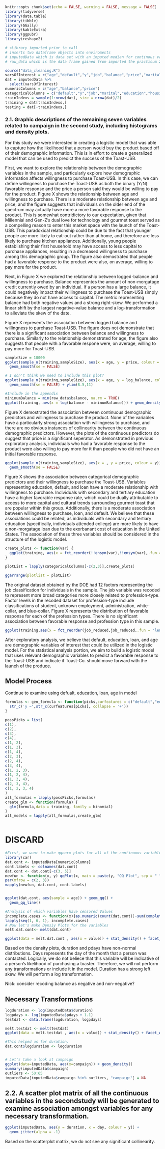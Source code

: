 ```r
knitr::opts_chunk$set(echo = FALSE, warning = FALSE, message = FALSE)
library(tidyverse)
library(data.table)
library(tibble)
library(GGally)
library(kableExtra)
library(ggpubr)
library(reshape2)

# <Library imported prior to call
# inserts two dataframe objects into enviroments
# imputedData which is data set with an imputed median for continous variables
# raw_data which is the data frame gained from imported the practicum 2 materials

source("data_cleaning.R")
varsOfInterest = c("age","default","y","job","balance","price","marital","housing","education","loan","log_balance","job_reduced")
dat = imputedData %>% 
  select(varsOfInterest)
numericColumns = c("age","balance","price")
categoricalColumns = c("default","y","job","marital","education","housing","loan")
trainIndexs = sample(1:nrow(dat), size = nrow(dat)/2)
training = dat[trainIndexs,]
testing = dat[-trainIndexs,]
```


### 2.1.  Graphic descriptions of the remaining seven variables related to campaign in the second study, including histograms and density plots.


For this study we were interested in creating a logistic model that was able to capture how the likelihood that a person would buy the product based off of their demographic information. This is in effort to create a generalized model that can be used to predict the success of the Toast-USB.

First, we want to explore the relationship between the demographic variables in the sample, and particularly explore how demographic information affects willingness to purchase Toast-USB. In this case, we can define willingness to purchase the Toast-USB as both the binary (Y/N) favorable response and the price a person said they would be willing to pay for the product. Figure X shows the relationship between age and willingness to purchase.  There is a moderate relationship between age and price, and the figure suggests that individuals on the older end of the spectrum may actually have more a more favorable response to the product.  This is somewhat contridictory to our expectation, given that Millennial and Gen-Z's dual love for technology and gourmet toast served as a compelling reason to enter this market space with the launch of the Toast-USB. This paradoxical relationship could be due to the fact that younger people are more likely to eat-out rather than at home, and therefore are less likely to purchase kitchen appliances.  Additionally, young people establishing their first household may have access to less capital to purchase appliances, resulting in a decreased willingness to purchase among this demographic group.  The figure also demostrated that people had a favorable response to the product were also, on average, willing to pay more for the product.


Next, in Figure X we explored the relationship between logged-balance and willingness to purchase.  Balance representes the amount of non-morgatage credit currently owed by an individual.  If a person has a large balance, it could negatively impact their willingness to purchase the Toast-USB simply because they do not have access to capital. The metric representing balance had both negative values and a strong right-skew.  We performed a linear shift by the largest negative-value balance and a log-transformation to alleviate the skew of the date.

Figure X represents the association between logged balance and willingness to purchase Toast-USB.  The figure does not demonstrate that there is a significant association between balance and willingness to purchase.  Similarly to the relationship demonstrated for age, the figure also suggests that people with a favorable respone were, on average, willing to pay more for Toast-USB.


```r
sampleSize = 10000
ggplot(sample_n(training,sampleSize), aes(x = age, y = price, colour = y)) + geom_jitter(alpha = .25) +
  geom_smooth(se = FALSE)
```


```r
# I don't think we need to include this plot?
ggplot(sample_n(training,sampleSize), aes(x = age, y = log_balance, colour = y)) + geom_jitter(alpha = .1) +
  geom_smooth(se = FALSE) + ylim(8.5,11)
```

```r
#Include in the appendix
mininumBalance = min(raw_data$balance, na.rm = TRUE)
ggplot(training, aes(x = log(balance - mininumBalance))) + geom_density()
```


Figure X demostrated the association between continuous demographic predictors and willingness to purchase the product.  None of the variables have a particularly strong association with willingness to purchase, and there are no obvious instances of collinearity between the continuous demographic predictors.  However, the plots of the continuous predictors do suggest that price is a significant seperator.  As demonstrated in previous exploratory analysis, individuals who had a favorable response to the product were also willing to pay more for it than people who did not have an initial favorable response. 

```r
ggplot(sample_n(training,sampleSize), aes(x = , y = price, colour = y)) + geom_point(alpha = .2) +
  geom_smooth(se = FALSE)
```


Figure X shows the association between categorical demographic predictors and their willingness to purchase the Toast-USB.  Variables representing education, default, and loan have a moderate relationship with willingness to purchase. Individuals with secondary and tertiary education have a higher favorable response rate, which could be dually attributable to access to more capital and cultural trends surrounding gourmet toast that are popular within this group.  Additionally, there is a moderate association between willingness to purchase, loan, and default.  We believe that these associations could be related, as individuals with secondary and tertiary education (specifically, individuals attended college) are more likely to have a non-morgatage loan due to the exorbanant cost of education in the United States.  The association of these three variables should be considered in the structure of the logistic model.

```r
create_plots <- function(var) {
  ggplot(training, aes(x = fct_reorder(!!ensym(var),!!ensym(var),.fun = 'length'), fill = y )) + geom_bar(stat = 'count')
}

plotList = lapply(categoricalColumns[-c(2,3)],create_plots)

ggarrange(plotlist = plotList)

```

The original dataset obtained by the DOE had 12 factors representing the job classification for individuals in the sample.  The job variable was recoded to represent more broad categories more closely related to profession-type.  Factor levels in the recoded dataset for profession-type include classifications of student, unknown employment, administration, white-collar, and blue-collar. Figure X represents the distribution of favorable response for each of the profession types.  There is no significant association between favorable response and profession type in this sample.  

```r
ggplot(training,aes(x = fct_reorder(job_reduced,job_reduced,.fun = 'length'),  fill = y)) + geom_bar(stat='count')
```

After exploratory analysis, we believe that default, education, loan, and age are demographic variables of interest that could be utilized in the logistic model.  For the statistical analysis portion, we aim to build a logistic model that uses relevant demographic variables to predict a favorable response to the Toast-USB and indicate if Toast-Co. should move forward with the launch of the produce.

## Model Process

Continue to examine using defualt, education, loan, age in model


```r
formulas <- gen_formula <- function(picks,curfeatures = c("default","education","loan","age")) {
  str_c('y ~',str_c(curfeatures[picks], collapse = '+'))
}

possPicks = list(
c(1),
c(2),
c(3),
c(4),
c(1, 2),
c(1, 3),
c(1, 4),
c(2, 3),
c(2, 4),
c(3, 4),
c(1, 2, 3),
c(1, 2, 4),
c(1, 3, 4),
c(2, 3, 4),
c(1, 2, 3, 4)
)
all_formulas = lapply(possPicks,formulas)
create_glm <- function(formula) {
  glm(formula,data = training, family = binomial)
}
all_models = lapply(all_formulas,create_glm)



```
















# DISCARD


```r
#First, we want to make qqnorm plots for all of the continuous variables, which could be used to supplement density plots and justify transformations (include in the appendix)
library(car)
dat.cont <- imputedData[numericColumns]
cont.labels <- colnames(dat.cont)
dat.cont <- dat.cont[-c(3, 5)]
newfun <- function(x, y) qqPlot(x, main = paste(y, "QQ Plot", sep = " "))
par(mfrow = c(2, 3))
mapply(newfun, dat.cont, cont.labels)


ggplot(dat.cont, aes(sample = age)) + geom_qq() +
  geom_qq_line()

#Analysis of which variables have censored Values
incomplete.cases <- function(x){as.numeric(count(dat.cont))-sum(complete.cases(dat.cont[x]))}
lapply(seq(1, 6, 1), incomplete.cases)
# Now let's make Densiy Plots for the variables
melt.dat.cont<- melt(dat.cont)

ggplot(data = melt.dat.cont , aes(x = value)) + stat_density() + facet_wrap(~variable, scales = "free")
```

Based on the density plots, duration and pdays have non-normal distributions. Days represents the day of the month that a person was contacted.  Logically, we do not beliece that this variable will be indicative of a person's likelihood of purchasing a toaster.  Therefore, we will not perform any transformations or include it in the model.  Duration has a strong left skew.  We will perform a log transformation.  

Nick: consider recoding balance as negative and non-negative?

## Necessary Transformations
```r
logduration <- log(imputedData$duration)
logpdays <- log(imputedData$pdays + 1.1)
testdat <- data.frame(logduration, logpdays)

melt.testdat <- melt(testdat)
ggplot(data = melt.testdat , aes(x = value)) + stat_density() + facet_wrap(~variable, scales = "free")

#This helped us for duration.
dat.cont$logduration <- logduration


# Let's take a look at campaign
ggplot(data=imputedData, aes(x=campaign)) + geom_density()
summary(imputedData$campaign)
outliers <- 50:65
imputedData[imputedData$campaign %in% outliers, "campaign"] = NA

```

## 2.2.  A  scatter  plot  matrix  of  all  the  continuous  variables  in  the  secondstudy will be generated to examine association amongst variables for any necessary transformation.



```r
ggplot(imputedData, aes(y = duration, x = day, colour = y)) + 
  geom_jitter(alpha = .1)
```



Based on the scatterplot matrix, we do not see any significant collinearity.